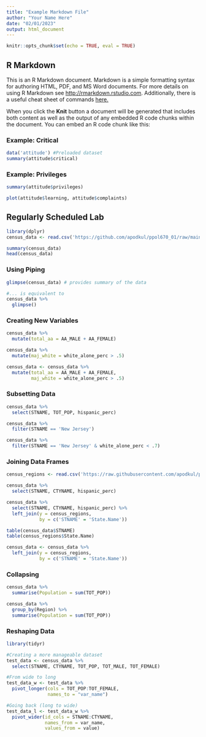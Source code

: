 ```yaml
---
title: "Example Markdown File"
author: "Your Name Here"
date: "02/01/2023"
output: html_document
---
```


```r
knitr::opts_chunk$set(echo = TRUE, eval = TRUE)
```

## R Markdown 

This is an R Markdown document. Markdown is a simple formatting syntax for authoring HTML, PDF, and MS Word documents. For more details on using R Markdown see <http://rmarkdown.rstudio.com>. Additionally, there is a useful cheat sheet of commands [here.](https://www.rstudio.com/wp-content/uploads/2015/02/rmarkdown-cheatsheet.pdf)

When you click the **Knit** button a document will be generated that includes both content as well as the output of any embedded R code chunks within the document. You can embed an R code chunk like this:

### Example: Critical
```r
data('attitude') #Preloaded dataset
summary(attitude$critical)
```

### Example: Privileges
```r
summary(attitude$privileges)
```

```r
plot(attitude$learning, attitude$complaints)
```


## Regularly Scheduled Lab 
```r
library(dplyr)
census_data <- read.csv('https://github.com/apodkul/ppol670_01/raw/main/Data/census_demo.csv')

summary(census_data) 
head(census_data)
```

### Using Piping 
```r
glimpse(census_data) # provides summary of the data 

#... is equivalent to 
census_data %>%
  glimpse()

```

### Creating New Variables 
```r
census_data %>% 
  mutate(total_aa = AA_MALE + AA_FEMALE)

census_data %>% 
  mutate(maj_white = white_alone_perc > .5)
```

```r
census_data <- census_data %>% 
  mutate(total_aa = AA_MALE + AA_FEMALE, 
         maj_white = white_alone_perc > .5)
```

### Subsetting Data 
```r
census_data %>% 
  select(STNAME, TOT_POP, hispanic_perc)

census_data %>% 
  filter(STNAME == 'New Jersey')

census_data %>% 
  filter(STNAME == 'New Jersey' & white_alone_perc < .7)
```


### Joining Data Frames
```r
census_regions <- read.csv('https://raw.githubusercontent.com/apodkul/ppol670_01/main/Data/census_regions.csv')

census_data %>% 
  select(STNAME, CTYNAME, hispanic_perc)

census_data %>% 
  select(STNAME, CTYNAME, hispanic_perc) %>%
  left_join(y = census_regions, 
            by = c('STNAME' = 'State.Name'))

table(census_data$STNAME)
table(census_regions$State.Name)
```

```r
census_data <- census_data %>% 
  left_join(y = census_regions, 
            by = c('STNAME' = 'State.Name'))

```



### Collapsing 
```r
census_data %>%
  summarise(Population = sum(TOT_POP))

census_data %>%
  group_by(Region) %>%
  summarise(Population = sum(TOT_POP))
```

### Reshaping Data 

```r
library(tidyr)

#Creating a more manageable dataset 
test_data <- census_data %>% 
  select(STNAME, CTYNAME, TOT_POP, TOT_MALE, TOT_FEMALE)

#From wide to long 
test_data_w <- test_data %>% 
  pivot_longer(cols = TOT_POP:TOT_FEMALE, 
               names_to = "var_name")

#Going back (long to wide)
test_data_l <- test_data_w %>%
  pivot_wider(id_cols = STNAME:CTYNAME, 
              names_from = var_name, 
              values_from = value)
```
